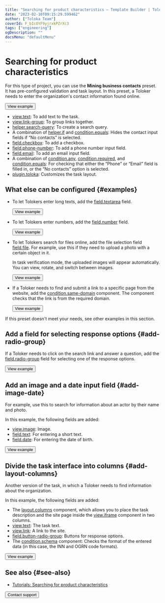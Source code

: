 ```yaml
---
title: "Searching for product characteristics — Template Builder | Toloka documentation"
date: "2023-02-10T09:15:29.599462"
author: ["Toloka Team"]
coverId: F_bIcOYF9yjrxkPZrXc3
tags: ["engineering"]
ogDescription: ""
docsMenu: "defaultMenu"
---
```



# Searching for product characteristics

For this type of project, you can use the **Mining business contacts** preset. It has pre-configured validation and task layout. In this preset, a Toloker needs to enter the organization's contact information found online.

<Button themeColor="light" view="default" size="l" type="link" url="https://ya.cc/t/Q2O6DQ2L3vvtkR">View example</Button>

<Cut title="Components used in the example">

- [view.text](/docs/template-builder/reference/view.text): To add text to the task.
- [view.link-group](/docs/template-builder/reference/view.link-group): To group links together.
- [helper.search-query](/docs/template-builder/reference/helper.search-query): To create a search query.
- A combination of [helper.if](/docs/template-builder/reference/helper.if) and [condition.equals](/docs/template-builder/reference/condition.equals): Hides the contact input fields if “No contacts” is selected.
- [field.checkbox](/docs/template-builder/reference/field.checkbox): To add a checkbox.
- [field.phone-number](/docs/template-builder/reference/field.phone-number): To add a phone number input field.
- [field.email](/docs/template-builder/reference/field.email): To add an email input field.
- A combination of [condition.any](/docs/template-builder/reference/condition.any), [condition.required](/docs/template-builder/reference/condition.required), and [condition.equals](/docs/template-builder/reference/condition.equals): For checking that either the “Phone” or “Email” field is filled in, or the “No contacts” option is selected.
- [plugin.toloka](/docs/template-builder/reference/plugin.toloka): Customizes the task layout.

</Cut>

## What else can be configured {#examples}

- To let Tolokers enter long texts, add the [field.textarea](/docs/template-builder/reference/field.textarea) field.

  <Button themeColor="light" view="default" size="l" type="link" url="https://ya.cc/t/5aKHQEXE3vvu7U">View example</Button>

- To let Tolokers enter numbers, add the [field.number](/docs/template-builder/reference/field.number) field.

  <Button themeColor="light" view="default" size="l" type="link" url="https://ya.cc/t/BFMRXUUS3xDkbn">View example</Button>

- To let Tolokers search for files online, add the file selection field [field.file](/docs/template-builder/reference/field.file). For example, use this if they need to upload a photo with a certain object in it.

    In task verification mode, the uploaded images will appear automatically. You can view, rotate, and switch between images.

  <Button themeColor="light" view="default" size="l" type="link" url="https://ya.cc/t/2q9TFDoh3xE9PR">View example</Button>

- If a Toloker needs to find and submit a link to a specific page from the website, add the [condition.same-domain](/docs/template-builder/reference/condition.same-domain) component. The component checks that the link is from the required domain.

  <Button themeColor="light" view="default" size="l" type="link" url="https://ya.cc/t/sBbrym1_3xE9iw">View example</Button>

If this preset doesn't meet your needs, see other examples in this section.

## Add a field for selecting response options {#add-radio-group}

If a Toloker needs to click on the search link and answer a question, add the [field.radio-group](/docs/template-builder/reference/field.radio-group) field for selecting one of the response options.

  <Button themeColor="light" view="default" size="l" type="link" url="https://ya.cc/t/beR3LXQ83y8f94">View example</Button>

## Add an image and a date input field {#add-image-date}

For example, use this to search for information about an actor by their name and photo.

In this example, the following fields are added:

- [view.image](/docs/template-builder/reference/view.image): Image.
- [field.text](/docs/template-builder/reference/field.text): For entering a short text.
- [field.date](/docs/template-builder/reference/field.date): For entering the date of birth.

<Button themeColor="light" view="default" size="l" type="link" url="https://ya.cc/t/k9H6qX0v3vw22r">View example</Button>

## Divide the task interface into columns {#add-layout-columns}

Another version of the task, in which a Toloker needs to find information about the organization.

In this example, the following fields are added:

- The [layout.columns](/docs/template-builder/reference/layout.columns) component, which allows you to place the task description and the site page inside the [view.iframe](/docs/template-builder/reference/view.iframe) component in two columns.
- [view.text](/docs/template-builder/reference/view.text): The task text.
- [view.link](/docs/template-builder/reference/view.link): A link to the site.
- [field.button-radio-group](/docs/template-builder/reference/field.button-radio-group): Buttons for response options.
- The [condition.schema](/docs/template-builder/reference/condition.schema) component: Checks the format of the entered data (in this case, the INN and OGRN code formats).

<Button themeColor="light" view="default" size="l" type="link" url="https://ya.cc/t/s5vP6HDb3ttFVB">View example</Button>

## See also {#see-also}

- [Tutorials: Searching for product characteristics](/docs/tutorials/internet-search)

<Button themeColor="light" view="default" size="l" type="link" url="/docs/guide/troubleshooting/support?form-source=template-builder-templates-data-search">Contact support</Button>
